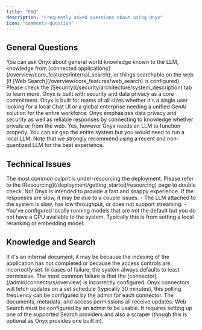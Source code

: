 ```yaml
---
title: "FAQ"
description: "Frequently asked questions about using Onyx"
icon: "comments-question"
---
```


## General Questions

<AccordionGroup>
  <Accordion title="What kind of questions can I ask Onyx?">
    You can ask Onyx about general world knowledge known to the LLM,
    knowledge from [connected applications](/overview/core_features/internal_search),
    or things searchable on the web (if [Web Search](/overview/core_features/web_search) is configured)
  </Accordion>

  <Accordion title="How is my private data being processed?">
    Please check the [Security](/security/architecture/system_description) tab to learn more.
    Onyx is built with security and data privacy as a core commitment.
  </Accordion>

  <Accordion title="How do I know if Onyx is right for me?">
    Onyx is built for teams of all sizes whether it's a single user looking for a local Chat UI or a global enterprise
    needing a unified GenAI solution for the entire workforce.
    Onyx emphasizes data privacy and security as well as reliable responses by connecting to knowledge whether private
    or from the web.
  </Accordion>

  <Accordion title="Can I run Onyx offline?">
    Yes, however Onyx needs an LLM to function properly.
    You can air gap the entire system but you would need to run a local LLM.
    Note that we strongly recommend using a recent and non-quantized LLM for the best experience.
  </Accordion>
</AccordionGroup>

## Technical Issues

<AccordionGroup>
  <Accordion title="Why is my Onyx deployment not coming up?">
    The most common culprit is under-resourcing the deployment.
    Please refer to the [Resourcing](/deployment/getting_started/resourcing) page to double check.
  </Accordion>

  <Accordion title="Responses are really slow, is this expected?">
    No! Onyx is intended to provide a fast and snappy experience. If the responses are slow,
    it may be due to a couple issues.
    - The LLM attached to the system is slow, has low throughput, or does not support streaming.
    - You've configured locally running models that are not the default but you do not have a GPU available to the
    system. Typically this is from setting a local reranking or embedding model.
  </Accordion>
</AccordionGroup>

## Knowledge and Search

<AccordionGroup>
  <Accordion title="Why can't Onyx find information that I know exists?">
    If it's an internal document,
    it may be because the indexing of the application has not completed or because the access controls are incorrectly
    set. In cases of failure, the system always defaults to least permissive.
    The most common failure is that the [connector](/admin/connectors/overview) is incorrectly configured.
  </Accordion>

  <Accordion title="Does Onyx keep its knowledge up to date?">
    Onyx connectors will fetch updates on a set schedule (typically 30 minutes),
    this polling frequency can be configured by the admin for each connector. The documents, metadata,
    and access permissions all receive updates.
  </Accordion>

  <Accordion title="Why is Onyx refusing to search the internet?">
    Web Search must be configured by an admin to be usable.
    It requires setting up one of the supported Search providers and also a scraper (though this is optional as Onyx
    provides one built in).
  </Accordion>
</AccordionGroup>
